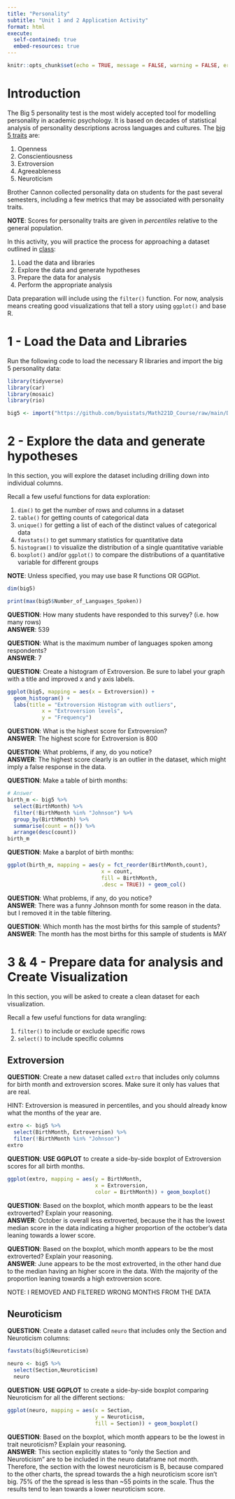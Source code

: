 ```yaml
---
title: "Personality"
subtitle: "Unit 1 and 2 Application Activity"
format: html
execute: 
  self-contained: true
  embed-resources: true
---
```

```r
knitr::opts_chunk$set(echo = TRUE, message = FALSE, warning = FALSE, error = TRUE)
```


# Introduction

The Big 5 personality test is the most widely accepted tool for modelling personality in academic psychology.  It is based on decades of statistical analysis of personality descriptions across languages and cultures.  The [big 5 traits](https://en.wikipedia.org/wiki/Big_Five_personality_traits)  are:

1. Openness
2. Conscientiousness
3. Extroversion
4. Agreeableness
5. Neuroticism

Brother Cannon collected personality data on students for the past several semesters, including a few metrics that may be associated with personality traits.  

__NOTE__:  Scores for personality traits are given in *percentiles* relative to the general population.  

In this activity, you will practice the process for approaching a dataset outlined in [class](https://byuistats.github.io/Math221D_Course/2-Tidy_Data/05-Exploring_New_Data_with_Tidyverse.html):

  1. Load the data and libraries
  2. Explore the data and generate hypotheses
  3. Prepare the data for analysis
  4. Perform the appropriate analysis
  
Data preparation will include using the `filter()` function.  For now, analysis means creating good visualizations that tell a story using `ggplot()` and base R.  

# 1 - Load the Data and Libraries

Run the following code to load the necessary R libraries and import the big 5 personality data:  

```r
library(tidyverse)
library(car)
library(mosaic)
library(rio)

big5 <- import("https://github.com/byuistats/Math221D_Course/raw/main/Data/All_class_combined_personality_data.csv") %>% tibble()

```


# 2 - Explore the data and generate hypotheses

In this section, you will explore the dataset including drilling down into individual columns.  

Recall a few useful functions for data exploration:

1. `dim()` to get the number of rows and columns in a dataset
2. `table()` for getting counts of categorical data
3. `unique()` for getting a list of each of the distinct values of categorical data
4. `favstats()` to get summary statistics for quantitative data
5. `histogram()` to visualize the distribution of a single quantitative variable
6. `boxplot()` and/or `ggplot()` to compare the distributions of a quantitative variable for different groups

__NOTE__:  Unless specified, you may use base R functions OR GGPlot.  

```r
dim(big5)
```

```r
print(max(big5$Number_of_Languages_Spoken))
```


__QUESTION__:  How many students have responded to this survey? (i.e. how many rows)  
__ANSWER__:  539

__QUESTION__:  What is the maximum number of languages spoken among respondents?  
__ANSWER__:  7

__QUESTION__:  Create a histogram of Extroversion. Be sure to label your graph with a title and improved x and y axis labels.   

```r
ggplot(big5, mapping = aes(x = Extroversion)) + 
  geom_histogram() + 
  labs(title = "Extroversion Histogram with outliers",
           x = "Extroversion levels",
           y = "Frequency")
```



__QUESTION__:  What is the highest score for Extroversion?      
__ANSWER__:  The highest score for Extroversion is 800

__QUESTION__:  What problems, if any, do you notice?  
__ANSWER__:  The highest score clearly is an outlier in the dataset, which might imply a false response in the data. 

__QUESTION__:  Make a table of birth months:
```r
# Answer
birth_m <- big5 %>% 
  select(BirthMonth) %>%
  filter(!BirthMonth %in% "Johnson") %>%
  group_by(BirthMonth) %>%
  summarise(count = n()) %>%
  arrange(desc(count))
birth_m
```


__QUESTION__:  Make a barplot of birth months:
```r

ggplot(birth_m, mapping = aes(y = fct_reorder(BirthMonth,count),
                              x = count, 
                              fill = BirthMonth,
                              .desc = TRUE)) + geom_col()

```


__QUESTION__:  What problems, if any, do you notice?  
__ANSWER__:  There was a funny Johnson month for some reason in the data. but I removed it in the table filtering.


__QUESTION__:  Which month has the most births for this sample of students?  
__ANSWER__:  The month has the most births for this sample of students is MAY


# 3 & 4 - Prepare data for analysis and Create Visualization

In this section, you will be asked to create a clean dataset for each visualization.  

Recall a few useful functions for data wrangling:

1. `filter()` to include or exclude specific rows
2. `select()` to include specific columns

## Extroversion

__QUESTION__:  Create a new dataset called `extro` that includes only columns for birth month and extroversion scores.  Make sure it only has values that are real.  

HINT: Extroversion is measured in percentiles, and you should already know what the months of the year are.

```r

extro <- big5 %>%
  select(BirthMonth, Extroversion) %>%
  filter(!BirthMonth %in% "Johnson") 
extro
```

__QUESTION__:  **USE GGPLOT** to create a side-by-side boxplot of Extroversion scores for all birth months.

```r

ggplot(extro, mapping = aes(y = BirthMonth, 
                            x = Extroversion,
                            color = BirthMonth)) + geom_boxplot()

```

__QUESTION__:  Based on the boxplot, which month appears to be the least extroverted?  Explain your reasoning.  
__ANSWER__:  October is overall less extroverted, because the it has the lowest median score in the data indicating a higher proportion of the october's data leaning towards a lower score.

__QUESTION__:    Based on the boxplot, which month appears to be the most extroverted?  Explain your reasoning.  
__ANSWER__:  June appears to be the most extroverted, in the other hand due to the median having an higher score in the data. With the majority of the proportion leaning towards a high extroversion score.

NOTE: I REMOVED AND FILTERED WRONG MONTHS FROM THE DATA


## Neuroticism

__QUESTION__:  Create a dataset called `neuro` that includes only the Section and Neuroticism columns:  
```r
favstats(big5$Neuroticism)
```


```r

neuro <- big5 %>%
  select(Section,Neuroticism) 
  neuro
```

__QUESTION__:  **USE GGPLOT** to create a side-by-side boxplot comparing Neuroticism for all the different sections:

```r

ggplot(neuro, mapping = aes(x = Section, 
                            y = Neuroticism,
                            fill = Section)) + geom_boxplot()
```

__QUESTION__:    Based on the boxplot, which month appears to be the lowest in trait neuroticism?  Explain your reasoning.  
__ANSWER__:  This section explicitly states to "only the Section and Neuroticism" are to be included in the neuro dataframe not month. Therefore, the section with the lowest neuroticism is B, because compared to the other charts, the spread towards the a high neuroticism score isn't big. 75% of the the spread is less than ~55 points in the scale. Thus the results tend to lean towards a lower neuroticism score. 

